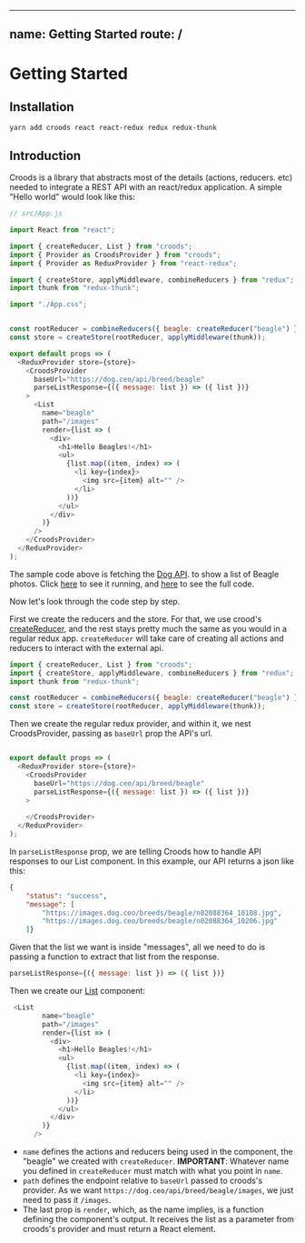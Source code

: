 
---
name: Getting Started
route: /
---

# Getting Started

## Installation
`yarn add croods react react-redux redux redux-thunk`

## Introduction
Croods is a library that abstracts most of the details (actions, reducers. etc) needed to integrate a REST API with an react/redux application.
A simple "Hello world" would look like this:

```javascript
// src/App.js

import React from "react";

import { createReducer, List } from "croods";
import { Provider as CroodsProvider } from "croods";
import { Provider as ReduxProvider } from "react-redux";

import { createStore, applyMiddleware, combineReducers } from "redux";
import thunk from "redux-thunk";

import "./App.css";


const rootReducer = combineReducers({ beagle: createReducer("beagle") });
const store = createStore(rootReducer, applyMiddleware(thunk));

export default props => (
  <ReduxProvider store={store}>
    <CroodsProvider
      baseUrl="https://dog.ceo/api/breed/beagle"
      parseListResponse={({ message: list }) => ({ list })}
    >
      <List
        name="beagle"
        path="/images"
        render={list => (
          <div>
            <h1>Hello Beagles!</h1>
            <ul>
              {list.map((item, index) => (
                <li key={index}>
                  <img src={item} alt="" />
                </li>
              ))}
            </ul>
          </div>
        )}
      />
    </CroodsProvider>
  </ReduxProvider>
);
```
The sample code above is fetching the [Dog API](https://dog.ceo/dog-api/). to show a list of Beagle photos. Click [here](https://hello-beagles.herokuapp.com) to see it running, and [here]() to see the full code.

Now let's look through the code step by step.

First we create the reducers and the store. For that, we use crood's [createReducer](http://linkto.docs), and the rest stays pretty much the same as you would in a regular redux app. `createReducer` will take care of creating all actions and reducers to interact with the external api.
```javascript
import { createReducer, List } from "croods";
import { createStore, applyMiddleware, combineReducers } from "redux";
import thunk from "redux-thunk";

const rootReducer = combineReducers({ beagle: createReducer("beagle") });
const store = createStore(rootReducer, applyMiddleware(thunk));


```

Then we create the regular redux provider, and within it, we nest CroodsProvider, passing as `baseUrl` prop the API's url.

```javascript

export default props => (
  <ReduxProvider store={store}>
    <CroodsProvider
      baseUrl="https://dog.ceo/api/breed/beagle"
      parseListResponse={({ message: list }) => ({ list })}
    >
     
    </CroodsProvider>
  </ReduxProvider>
);
```
In `parseListResponse` prop, we are telling Croods how to handle API responses to our List component. In this example, our API returns a json like this:
```json
{
    "status": "success",
    "message": [
        "https://images.dog.ceo/breeds/beagle/n02088364_10108.jpg",
        "https://images.dog.ceo/breeds/beagle/n02088364_10206.jpg"
    ]}
```
Given that the list we want is inside "messages", all we need to do is passing a function to extract that list from the response.

```javascript
parseListResponse={({ message: list }) => ({ list })}
```

Then we create our [List](http://linkto.docs) component: 
```javascript
 <List
        name="beagle"
        path="/images"
        render={list => (
          <div>
            <h1>Hello Beagles!</h1>
            <ul>
              {list.map((item, index) => (
                <li key={index}>
                  <img src={item} alt="" />
                </li>
              ))}
            </ul>
          </div>
        )}
      />

```
- `name` defines the actions and reducers being used in the component, the "beagle" we created with `createReducer`. **IMPORTANT**: Whatever name you defined in `createReducer` must match with what you point in `name`.
- `path` defines the endpoint relative to `baseUrl` passed to croods's provider. As we want `https://dog.ceo/api/breed/beagle/images`, we just need to pass it `/images`. 
- The last prop is `render`, which, as the name implies, is a function defining the component's output. It receives the list as a parameter from croods's provider and must return a React element.